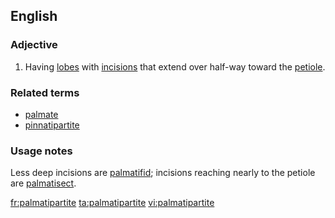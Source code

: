 ==English==

===Adjective===
{{en-adj|-}}

# {{context|botany|of leaves|lang=en}} Having [[lobe]]s with [[incision]]s that extend over half-way toward the [[petiole]].

===Related terms===
*[[palmate]]
*[[pinnatipartite]]

===Usage notes===
Less deep incisions are [[palmatifid]]; incisions reaching nearly to the petiole are [[palmatisect]].

[[fr:palmatipartite]]
[[ta:palmatipartite]]
[[vi:palmatipartite]]